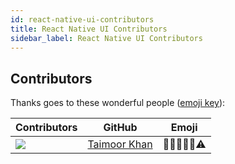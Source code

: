```yaml
---
id: react-native-ui-contributors
title: React Native UI Contributors
sidebar_label: React Native UI Contributors
---
```


## Contributors

Thanks goes to these wonderful people ([emoji key](https://allcontributors.org/docs/en/emoji-key)):

| Contributors        | GitHub           | Emoji  |
| ------------- |:-------------:|:-----:|
| <img src="https://avatars0.githubusercontent.com/u/27800340?s=150&v=4" /> | <a href="https://github.com/taimoormk">Taimoor Khan</a> | 🎨🤔🚧📆👀⚠️ |
